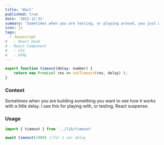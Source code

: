 ```yaml
---
title: 'Wait'
published: true
date: '2022-12-31'
summary: "Sometimes when you are testing, or playing around, you just want to simulate some delay. Here's a simple way to do just that."
icon: js
tags:
  - Javascript
#   - React Hook
# - React Component
#   - CSS
#   - HTML
---
```


<CodeBlock>

```js title="timeout.ts"
export function timeout(delay: number) {
    return new Promise( res => setTimeout(res, delay) );
}
```

</CodeBlock>

### Context

Sometimes when you are building something you want to see how it works with a little delay. I use this for playing with, or testing, React suspense.

### Usage

<CodeBlock>

```js title="waitExample.ts"
import { timeout } from '../lib/timeout'

await timeout(1000) //for 1 sec delay
```

</CodeBlock>
